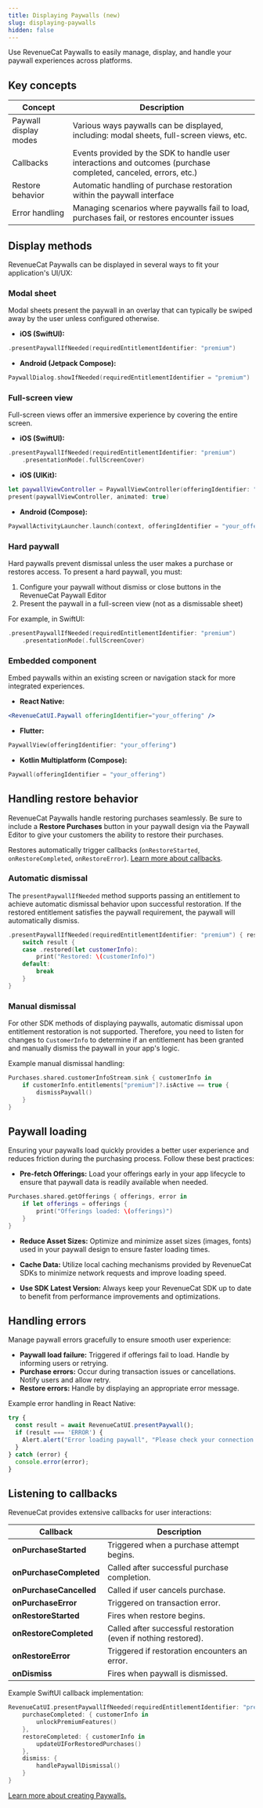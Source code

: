 ```yaml
---
title: Displaying Paywalls (new)
slug: displaying-paywalls
hidden: false
---
```


Use RevenueCat Paywalls to easily manage, display, and handle your paywall experiences across platforms.

## Key concepts

| Concept             | Description                                                                                                       |
| ------------------- | ----------------------------------------------------------------------------------------------------------------- |
| Paywall display modes       | Various ways paywalls can be displayed, including: modal sheets, full-screen views, etc.       |
| Callbacks           | Events provided by the SDK to handle user interactions and outcomes (purchase completed, canceled, errors, etc.) |
| Restore behavior    | Automatic handling of purchase restoration within the paywall interface                                         |
| Error handling      | Managing scenarios where paywalls fail to load, purchases fail, or restores encounter issues                     |

## Display methods

RevenueCat Paywalls can be displayed in several ways to fit your application's UI/UX:

### Modal sheet

Modal sheets present the paywall in an overlay that can typically be swiped away by the user unless configured otherwise.

- **iOS (SwiftUI):**

```swift
.presentPaywallIfNeeded(requiredEntitlementIdentifier: "premium")
```

- **Android (Jetpack Compose):**

```kotlin
PaywallDialog.showIfNeeded(requiredEntitlementIdentifier = "premium")
```

### Full-screen view

Full-screen views offer an immersive experience by covering the entire screen.

- **iOS (SwiftUI):**

```swift
.presentPaywallIfNeeded(requiredEntitlementIdentifier: "premium")
    .presentationMode(.fullScreenCover)
```

- **iOS (UIKit):**

```swift
let paywallViewController = PaywallViewController(offeringIdentifier: "your_offering")
present(paywallViewController, animated: true)
```

- **Android (Compose):**

```kotlin
PaywallActivityLauncher.launch(context, offeringIdentifier = "your_offering")
```

### Hard paywall

Hard paywalls prevent dismissal unless the user makes a purchase or restores access. To present a hard paywall, you must:

1. Configure your paywall without dismiss or close buttons in the RevenueCat Paywall Editor
2. Present the paywall in a full-screen view (not as a dismissable sheet)

For example, in SwiftUI:

```swift
.presentPaywallIfNeeded(requiredEntitlementIdentifier: "premium")
    .presentationMode(.fullScreenCover)
```

### Embedded component

Embed paywalls within an existing screen or navigation stack for more integrated experiences.

- **React Native:**

```jsx
<RevenueCatUI.Paywall offeringIdentifier="your_offering" />
```

- **Flutter:**

```dart
PaywallView(offeringIdentifier: "your_offering")
```

- **Kotlin Multiplatform (Compose):**

```kotlin
Paywall(offeringIdentifier = "your_offering")
```

## Handling restore behavior

RevenueCat Paywalls handle restoring purchases seamlessly. Be sure to include a **Restore Purchases** button in your paywall design via the Paywall Editor to give your customers the ability to restore their purchases.

Restores automatically trigger callbacks (`onRestoreStarted`, `onRestoreCompleted`, `onRestoreError`). [Learn more about callbacks](/tools/paywalls/displaying-paywalls#listening-to-callbacks).

### Automatic dismissal

The `presentPaywallIfNeeded` method supports passing an entitlement to achieve automatic dismissal behavior upon successful restoration. If the restored entitlement satisfies the paywall requirement, the paywall will automatically dismiss.

```swift
.presentPaywallIfNeeded(requiredEntitlementIdentifier: "premium") { result in
    switch result {
    case .restored(let customerInfo):
        print("Restored: \(customerInfo)")
    default:
        break
    }
}
```

### Manual dismissal

For other SDK methods of displaying paywalls, automatic dismissal upon entitlement restoration is not supported. Therefore, you need to listen for changes to `CustomerInfo` to determine if an entitlement has been granted and manually dismiss the paywall in your app's logic.

Example manual dismissal handling:

```swift
Purchases.shared.customerInfoStream.sink { customerInfo in
    if customerInfo.entitlements["premium"]?.isActive == true {
        dismissPaywall()
    }
}
```

## Paywall loading

Ensuring your paywalls load quickly provides a better user experience and reduces friction during the purchasing process. Follow these best practices:

- **Pre-fetch Offerings:** Load your offerings early in your app lifecycle to ensure that paywall data is readily available when needed.

```swift
Purchases.shared.getOfferings { offerings, error in
    if let offerings = offerings {
        print("Offerings loaded: \(offerings)")
    }
}
```

- **Reduce Asset Sizes:** Optimize and minimize asset sizes (images, fonts) used in your paywall design to ensure faster loading times.

- **Cache Data:** Utilize local caching mechanisms provided by RevenueCat SDKs to minimize network requests and improve loading speed.

- **Use SDK Latest Version:** Always keep your RevenueCat SDK up to date to benefit from performance improvements and optimizations.

## Handling errors

Manage paywall errors gracefully to ensure smooth user experience:

- **Paywall load failure:** Triggered if offerings fail to load. Handle by informing users or retrying.
- **Purchase errors:** Occur during transaction issues or cancellations. Notify users and allow retry.
- **Restore errors:** Handle by displaying an appropriate error message.

Example error handling in React Native:

```javascript
try {
  const result = await RevenueCatUI.presentPaywall();
  if (result === 'ERROR') {
    Alert.alert("Error loading paywall", "Please check your connection and try again.");
  }
} catch (error) {
  console.error(error);
}
```

## Listening to callbacks

RevenueCat provides extensive callbacks for user interactions:

| Callback                | Description                                                     |
| ----------------------- | --------------------------------------------------------------- |
| **onPurchaseStarted**   | Triggered when a purchase attempt begins.                       |
| **onPurchaseCompleted** | Called after successful purchase completion.                    |
| **onPurchaseCancelled** | Called if user cancels purchase.                                |
| **onPurchaseError**     | Triggered on transaction error.                                 |
| **onRestoreStarted**    | Fires when restore begins.                                      |
| **onRestoreCompleted**  | Called after successful restoration (even if nothing restored). |
| **onRestoreError**      | Triggered if restoration encounters an error.                   |
| **onDismiss**           | Fires when paywall is dismissed.                                |

Example SwiftUI callback implementation:

```swift
RevenueCatUI.presentPaywallIfNeeded(requiredEntitlementIdentifier: "premium") {
    purchaseCompleted: { customerInfo in
        unlockPremiumFeatures()
    },
    restoreCompleted: { customerInfo in
        updateUIForRestoredPurchases()
    },
    dismiss: {
        handlePaywallDismissal()
    }
}
```

[Learn more about creating Paywalls.](/tools/paywalls/creating-paywalls)